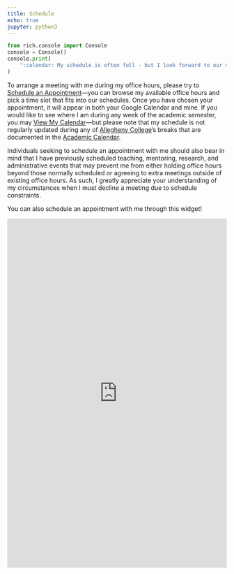 ```yaml
---
title: Schedule
echo: true
jupyter: python3
---
```


```python
from rich.console import Console
console = Console()
console.print(
    ":calendar: My schedule is often full - but I look forward to our meeting!"
)
```

To arrange a meeting with me during my office hours, please try to <a
href="https://calendar.app.google/PJcK4hv1zBNMg3Sv5">Schedule
an Appointment</a>&mdash;you can browse my available office hours and pick a
time slot that fits into our schedules. Once you have chosen your appointment,
it will appear in both your Google Calendar and mine. If you would like to see
where I am during any week of the academic semester, you may <a
href="http://www.google.com/calendar/embed?src=gkapfham%40allegheny.edu&ctz=America/New_York">View
My Calendar</a>&mdash;but please note that my schedule is not regularly updated
during any of <a href="http://www.allegheny.edu">Allegheny College</a>'s breaks
that are documented in the <a href =
"http://sites.allegheny.edu/dean/academic-calendar/">Academic Calendar</a>.

Individuals seeking to schedule an appointment with me should also bear in mind
that I have previously scheduled teaching, mentoring, research, and
administrative events that may prevent me from either holding office hours
beyond those normally scheduled or agreeing to extra meetings outside of
existing office hours. As such, I greatly appreciate your understanding of my
circumstances when I must decline a meeting due to schedule constraints.

You can also schedule an appointment with me through this widget!

<iframe src="https://calendar.google.com/calendar/appointments/schedules/AcZssZ1JEAQfUpRIlkRnAhIetnHZeUMLKTtD1Ahawn8xsXvKpxY2BntK8RmZUFOfA73-5oiQ-fOZxZP-?gv=true" style="border: 0" width="100%" height="800" frameborder="0"></iframe>
